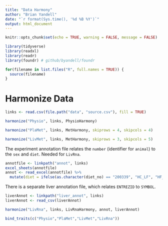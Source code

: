 ```yaml
---
title: "Data Harmony"
author: "Brian Yandell"
date: "`r format(Sys.time(), '%d %B %Y')`"
output: html_document
---
```


```r
knitr::opts_chunk$set(echo = TRUE, warning = FALSE, message = FALSE)
```

```r
library(tidyverse)
library(readxl)
library(readr)
library(foundr) # github/byandell/foundr
```

```r
for(filename in list.files("R", full.names = TRUE)) {
  source(filename)
}
```


# Harmonize Data

```r
links <- read.csv(file.path("data", "source.csv"), fill = TRUE)
```

```r
harmonize("Physio", links, PhysioHarmony)
```

```r
harmonize("PlaMet", links, MetHarmony, skiprows = 4, skipcols = 4)
```

```r
harmonize("LivMet", links, MetHarmony, skiprows = 3, skipcols = 5)
```

The experiment annotation file relates the `number` (identifier for `animal`) to the `sex` and `diet`. Needed for `LivRna`.

```r
annotfile <- linkpath("annot", links)
excel_sheets(annotfile)
annot <- read_excel(annotfile) %>%
  mutate(diet = ifelse(as.character(diet_no) == "200339", "HC_LF", "HF_LC"))
```

There is a separate liver annotation file, which relates `ENTREZID` to `SYMBOL`.

```r
liverAnnot <- linkpath("liver_annot", links)
liverAnnot <- read_csv(liverAnnot)
```

```r
harmonize("LivRna", links, LivRnaHarmony, annot, liverAnnot)
```

```r
bind_traits(c("Physio","PlaMet","LivMet","LivRna"))
```

